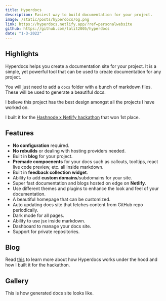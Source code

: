 ```yaml
---
title: Hyperdocs
description: Easiest way to build documentation for your project.
image: /static/posts/hyperdocs/og.png
link: https://hyperdocs.netlify.app/?ref=personalwebsite
github: https://github.com/lalit2005/hyperdocs
date: "1-3-2022"
---
```


## Highlights

Hyperdocs helps you create a documentation site for your project. It is a simple, yet powerful tool that can be used to create documentation for any project.

You will just need to add a `docs` folder with a bunch of markdown files. These will be used to generate a beautiful docs.

I believe this project has the best design amongst all the projects I have worked on.

I built it for the [Hashnode x Netlify hackathon](/achievements/#winner---netlify-x-hashnode-hackathon) that won 1st place.

## Features

- **No configuration** required.
- **No rebuilds** or dealing with hosting providers needed.
- Built in **blog** for your project.
- **Premade compoenents** for your docs such as callouts, tooltips, react live code preview, etc. all inside markdown.
- Built in **feedback collection widget**.
- Ability to add **custom domains**/subdomains for your site.
- Super fast documentation and blogs hosted on edge on **Netlify**.
- Use different themes and plugins to enhance the look and feel of your documentation.
- A beautiful homepage that can be customized.
- Auto updating docs site that fetches content from GitHub repo periodically.
- Dark mode for all pages.
- Ability to use jsx inside markdown.
- Dashboard to manage your docs site.
- Support for private repositories.

## Blog

Read [this](/posts/hyperdocs) to learn more about how Hyperdocs works under the hood and how I built it for the hackathon.

## Gallery

This is how generated docs site looks like.
